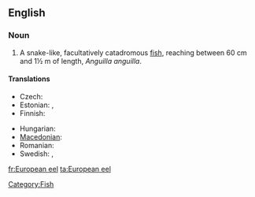 ==English==
{{wikipedia}}

===Noun===
{{en-noun|sg=[[European]] [[eel]]}}

# A snake-like, facultatively catadromous [[fish]], reaching between 60 cm and 1½ m of length, ''Anguilla anguilla''.

====Translations====
{{trans-top|fish}}
* Czech: {{t+|cs|úhoř říční|m}}
* Estonian: {{t+|et|angerjas}}, {{t|fi|euroopa angerjas}}
* Finnish: {{t+|fi|ankerias}}
{{trans-mid}}
* Hungarian: {{t+|hu|angolna}}
* [[Macedonian]]: {{t|mk|јагула|f|tr=jágula}}
* Romanian: {{t|ro|anghilă europeană|f}}
* Swedish: {{t+|sv|ål|c}}, {{t|sv|europeisk ål|c}}
{{trans-bottom}}

[[Category:Fish]]

[[fr:European eel]]
[[ta:European eel]]